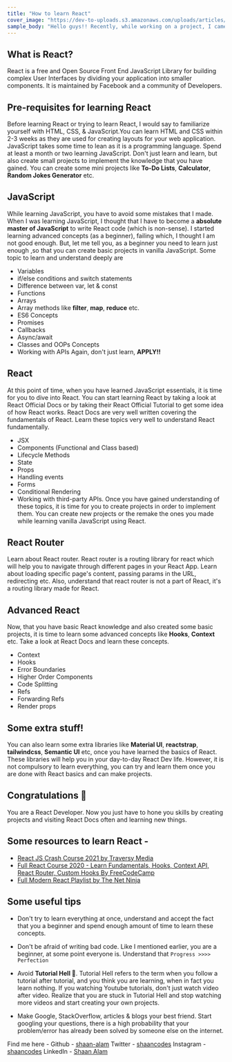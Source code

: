 ```yaml
---
title: "How to learn React"
cover_image: "https://dev-to-uploads.s3.amazonaws.com/uploads/articles/nh5vs0k1qaobm3s4ivgk.png"
sample_body: "Hello guys!! Recently, while working on a project, I came accross a situation where I needed to implement Drag and drop feature for uploading files to the server. But, the problem was that, the (component) file in which I was working was already large, so I wanted to somehow separate the drag and drop logic from my component logic, and I ended up creating a `useDragAndDrop()` hook."
---
```


## What is React?

React is a free and Open Source Front End JavaScript Library for building complex User Interfaces by dividing your application into smaller components. It is maintained by Facebook and a community of Developers.

## Pre-requisites for learning React

Before learning React or trying to learn React, I would say to familiarize yourself with HTML, CSS, & JavaScript.You can learn HTML and CSS within 2-3 weeks as they are used for creating layouts for your web application. JavaScript takes some time to lean as it is a programming language. Spend at least a month or two learning JavaScript. Don't just learn and learn, but also create small projects to implement the knowledge that you have gained. You can create some mini projects like **To-Do Lists**, **Calculator**, **Random Jokes Generator** etc.

## JavaScript

While learning JavaScript, you have to avoid some mistakes that I made. When I was learning JavaScript, I thought that I have to become a **absolute master of JavaScript** to write React code (which is non-sense). I started learning advanced concepts (as a beginner), failing which, I thought I am not good enough. But, let me tell you, as a beginner you need to learn just enough ,so that you can create basic projects in vanilla JavaScript. Some topic to learn and understand deeply are

- Variables
- if/else conditions and switch statements
- Difference between var, let & const
- Functions
- Arrays
- Array methods like **filter**, **map**, **reduce** etc.
- ES6 Concepts
- Promises
- Callbacks
- Async/await
- Classes and OOPs Concepts
- Working with APIs
  Again, don't just learn, **APPLY!!**

## React

At this point of time, when you have learned JavaScript essentials, it is time for you to dive into React. You can start learning React by taking a look at React Official Docs or by taking their React Official Tutorial to get some idea of how React works. React Docs are very well written covering the fundamentals of React. Learn these topics very well to understand React fundamentally.

- JSX
- Components (Functional and Class based)
- Lifecycle Methods
- State
- Props
- Handling events
- Forms
- Conditional Rendering
- Working with third-party APIs.
  Once you have gained understanding of these topics, it is time for you to create projects in order to implement them. You can create new projects or the remake the ones you made while learning vanilla JavaScript using React.

## React Router

Learn about React router. React router is a routing library for react which will help you to navigate through different pages in your React App. Learn about loading specific page's content, passing params in the URL, redirecting etc. Also, understand that react router is not a part of React, it's a routing library made for React.

## Advanced React

Now, that you have basic React knowledge and also created some basic projects, it is time to learn some advanced concepts like **Hooks**, **Context** etc. Take a look at React Docs and learn these concepts.

- Context
- Hooks
- Error Boundaries
- Higher Order Components
- Code Splitting
- Refs
- Forwarding Refs
- Render props

## Some extra stuff!

You can also learn some extra libraries like **Material UI**, **reactstrap**, **tailwindcss**, **Semantic UI** etc, once you have learned the basics of React. These libraries will help you in your day-to-day React Dev life. However, it is not compulsory to learn everything, you can try and learn them once you are done with React basics and can make projects.

## Congratulations 🥳

You are a React Developer. Now you just have to hone you skills by creating projects and visiting React Docs often and learning new things.

## Some resources to learn React -

- [React JS Crash Course 2021 by Traversy Media](https://www.youtube.com/watch?v=w7ejDZ8SWv8)
- [Full React Course 2020 - Learn Fundamentals, Hooks, Context API, React Router, Custom Hooks By FreeCodeCamp](https://www.youtube.com/watch?v=4UZrsTqkcW4)
- [Full Modern React Playlist by The Net Ninja](https://www.youtube.com/watch?v=j942wKiXFu8&list=PL4cUxeGkcC9gZD-Tvwfod2gaISzfRiP9d)

## Some useful tips

- Don't try to learn everything at once, understand and accept the fact that you a beginner and spend enough amount of time to learn these concepts.

- Don't be afraid of writing bad code. Like I mentioned earlier, you are a beginner, at some point everyone is. Understand that `Progress >>>> Perfection`

- Avoid **Tutorial Hell 🤯**. Tutorial Hell refers to the term when you follow a tutorial after tutorial, and you think you are learning, when in fact you learn nothing. If you watching Youtube tutorials, don't just watch video after video. Realize that you are stuck in Tutorial Hell and stop watching more videos and start creating your own projects.

- Make Google, StackOverflow, articles & blogs your best friend. Start googling your questions, there is a high probability that your problem/error has already been solved by someone else on the internet.

Find me here -
Github - [shaan-alam](https://github.com/shaan-alam)
Twitter - [shaancodes](https://twitter.com/shaancodes)
Instagram - [shaancodes](https://instagram.com/shaancodes)
LinkedIn - [Shaan Alam](https://www.linkedin.com/in/shaan-alam-01784018a/)
